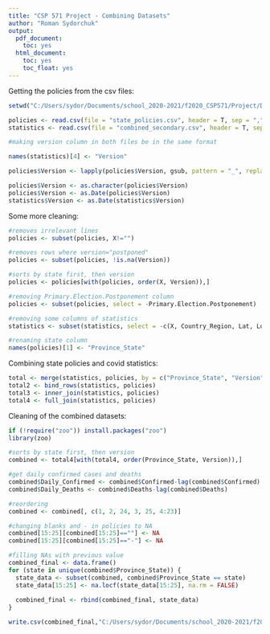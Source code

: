 ---
title: "CSP 571 Project - Combining Datasets"
author: "Roman Sydorchuk"
output:
  pdf_document:
    toc: yes
  html_document:
    toc: yes
    toc_float: yes
---

Getting the policies from the csv files:
```{r}
setwd("C:/Users/sydor/Documents/school_2020-2021/f2020_CSP571/Project/DataStuff/")

policies <- read.csv(file = "state_policies.csv", header = T, sep = ",")
statistics <- read.csv(file = "combined_secondary.csv", header = T, sep = ",")

#making version column in both files be in the same format

names(statistics)[4] <- "Version"

policies$Version <- lapply(policies$Version, gsub, pattern = "_", replacement = "-", fixed = TRUE)

policies$Version <- as.character(policies$Version)
policies$Version <- as.Date(policies$Version)
statistics$Version <- as.Date(statistics$Version)
```

Some more cleaning:
```{r}
#removes irrelevant lines
policies <- subset(policies, X!="")

#removes rows where version="postponed"
policies <- subset(policies, !is.na(Version))

#sorts by state first, then version
policies <- policies[with(policies, order(X, Version)),]

#removing Primary.Election.Postponement column
policies <- subset(policies, select = -Primary.Election.Postponement)

#removing some columns of statistics
statistics <- subset(statistics, select = -c(X, Country_Region, Lat, Long_, FIPS, UID,ISO3))

#renaming state column 
names(policies)[1] <- "Province_State"
```

Combining state policies and covid statistics:
```{r}
total <- merge(statistics, policies, by = c("Province_State", "Version"))
total2 <- bind_rows(statistics, policies)
total3 <- inner_join(statistics, policies)
total4 <- full_join(statistics, policies)
```
Cleaning of the combined datasets:
```{r}
if (!require("zoo")) install.packages("zoo")
library(zoo)

#sorts by state first, then version
combined <- total4[with(total4, order(Province_State, Version)),]

#get daily confirmed cases and deaths
combined$Daily_Confirmed <- combined$Confirmed-lag(combined$Confirmed)
combined$Daily_Deaths <- combined$Deaths-lag(combined$Deaths)

#reordering
combined <- combined[, c(1, 2, 24, 3, 25, 4:23)]

#changing blanks and - in policies to NA
combined[15:25][combined[15:25]==""] <- NA
combined[15:25][combined[15:25]=="-"] <- NA

#filling NAs with previous value
combined_final <- data.frame()
for (state in unique(combined$Province_State)) { 
  state_data <- subset(combined, combined$Province_State == state)
  state_data[15:25] <- na.locf(state_data[15:25], na.rm = FALSE)
  
  combined_final <- rbind(combined_final, state_data)
}
```

```{r}
write.csv(combined_final,"C:/Users/sydor/Documents/school_2020-2021/f2020_CSP571/Project/DataStuff/statistics_policies_combined.csv", row.names = FALSE)
```

